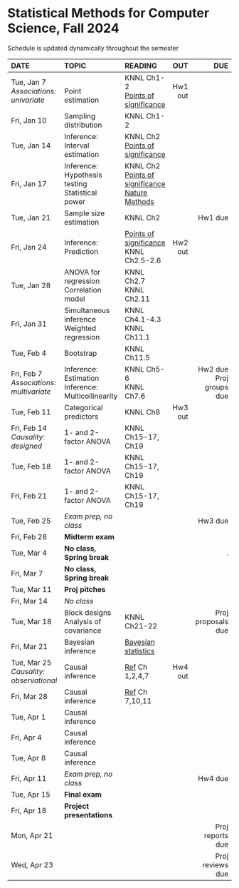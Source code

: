 <h1> Statistical Methods for Computer Science, Fall 2024 </h1>
Schedule is updated dynamically throughout the semester
</br>

<font size="3">

| DATE        | TOPIC            |READING     |      OUT |        DUE |
| :----------------   |:-----------------|:---------------| --------:| ----------:|
| Tue, Jan 7</br>*Associations: univariate*| </br>Point estimation| KNNL Ch1-2</br>[Points of significance](https://www.nature.com/articles/nmeth.2613) | Hw1 out | |
| Fri, Jan 10 | Sampling distribution|  KNNL Ch1-2|| |
| Tue, Jan 14 | Inference: Interval estimation| KNNL Ch2</br>[Points of significance](https://www.nature.com/articles/nmeth.2659) |  | |
| Fri, Jan 17 | Inference: Hypothesis testing</br>Statistical power|KNNL Ch2</br>[Points of significance](https://www.nature.com/articles/nmeth.2698)</br>[Nature Methods](https://www.nature.com/articles/nmeth.3288)  |  | |
| Tue, Jan 21 | Sample size estimation|KNNL Ch2  |  | Hw1 due|
| Fri, Jan 24 | Inference: Prediction| [Points of significance](https://www.nature.com/articles/nmeth.2738)</br>KNNL Ch2.5-2.6 | Hw2 out ||
| Tue, Jan 28 | ANOVA for regression</br>Correlation model| KNNL Ch2.7</br>KNNL Ch2.11 || |
| Fri, Jan 31 |Simultaneous inference</br>Weighted regression| KNNL Ch4.1-4.3</br>KNNL Ch11.1 || |
| Tue, Feb 4  |Bootstrap| KNNL Ch11.5  |  | |
| Fri, Feb 7  </br>*Associations: multivariate*  | Inference: Estimation</br>Inference: Multicollinearity| KNNL Ch5-6</br>KNNL Ch7.6 |  |Hw2 due</br>Proj groups due |
| Tue, Feb 11 |Categorical predictors| KNNL Ch8  | Hw3 out ||
| Fri, Feb 14 </br>*Causality: designed* | 1- and 2-factor ANOVA| KNNL Ch15-17, Ch19 |  | |
| Tue, Feb 18 |1- and 2-factor ANOVA| KNNL Ch15-17, Ch19 |
| Fri, Feb 21 | 1- and 2-factor ANOVA| KNNL Ch15-17, Ch19 |
| Tue, Feb 25 | *Exam prep, no class*| |  | Hw3 due|
| Fri, Feb 28 | **Midterm exam**|  || |
| Tue, Mar 4  |  **No class, Spring break**  |            |          |.               |
| Fri, Mar 7  |  **No class, Spring break**  |            |          |                |
| Tue, Mar 11 |**Proj pitches** | |  | |
| Fri, Mar 14 |  *No class* | |
| Tue, Mar 18 | Block designs</br>Analysis of covariance| KNNL Ch21-22  |  | Proj proposals due|
| Fri, Mar 21 | Bayesian inference| [Bayesian statistics](https://statswithr.github.io/book/) | ||
| Tue, Mar 25 </br>*Causality: observational*  | Causal inference | [Ref](https://matheusfacure.github.io/python-causality-handbook/landing-page.html) Ch 1,2,4,7 | Hw4 out | |
| Fri, Mar 28 | Causal inference| [Ref](https://matheusfacure.github.io/python-causality-handbook/landing-page.html) Ch 7,10,11 |  | |
| Tue, Apr 1  | Causal inference|   |  | |
| Fri, Apr 4  | Causal inference| |  ||
| Tue, Apr 8  | Causal inference |            |          | |
| Fri, Apr 11 | *Exam prep, no class*   |            |          |  Hw4 due          |
| Tue, Apr 15 | **Final exam**      |            |          | |
| Fri, Apr 18 | **Project presentations**   |            |          |            |
| Mon, Apr 21 |                  |            |          | Proj reports due           |
| Wed, Apr 23 |                  |            |          | Proj reviews due           |
</font>







